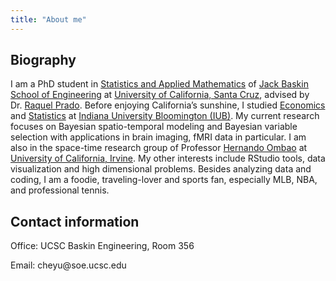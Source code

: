 ```yaml
---
title: "About me"
---
```


## Biography

I am a PhD student in [Statistics and Applied Mathematics](https://www.soe.ucsc.edu/departments/applied-mathematics-statistics) of [Jack Baskin School of Engineering](https://www.soe.ucsc.edu/) at [University of California, Santa Cruz](http://www.ucsc.edu/), advised by Dr. [Raquel Prado](https://raquel.soe.ucsc.edu/). Before enjoying California’s sunshine, I studied [Economics](https://economics.indiana.edu/) and [Statistics](http://www.stat.indiana.edu/) at [Indiana University Bloomington (IUB)](https://www.indiana.edu/). My current research focuses on Bayesian spatio-temporal modeling and Bayesian variable selection with applications in brain imaging, fMRI data in particular. I am also in the space-time research group of Professor [Hernando Ombao](http://hombao.ics.uci.edu/hernando.html) at [University of California, Irvine](http://www.stat.uci.edu/). My other interests include RStudio tools, data visualization and high dimensional problems. Besides analyzing data and coding, I am a foodie, traveling-lover and sports fan, especially MLB, NBA, and professional tennis. 

## Contact information
Office: UCSC Baskin Engineering, Room 356

Email: cheyu@soe.ucsc.edu